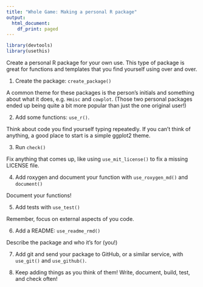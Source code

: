 ```yaml
---
title: "Whole Game: Making a personal R package"
output:
  html_document:
    df_print: paged
---
```


```r
library(devtools)
library(usethis)
```


Create a personal R package for your own use. This type of package is great for functions and templates that you find yourself using over and over. 

1. Create the package: `create_package()`

A common theme for these packages is the person's initials and something about what it does, e.g. `Hmisc` and `cowplot`. (Those two personal packages ended up being quite a bit more popular than just the one original user!)

2. Add some functions: `use_r()`. 

Think about code you find yourself typing repeatedly. If you can't think of anything, a good place to start is a simple ggplot2 theme. 

3. Run `check()`

Fix anything that comes up, like using `use_mit_license()` to fix a missing LICENSE file.

4. Add roxygen and document your function with `use_roxygen_md()` and `document()`

Document your functions!

5. Add tests with `use_test()`

Remember, focus on external aspects of you code. 

6. Add a README: `use_readme_rmd()`

Describe the package and who it's for (you!)

7. Add git and send your package to GitHub, or a similar service, with `use_git()` and `use_github()`.

8. Keep adding things as you think of them! Write, document, build, test, and check often!

